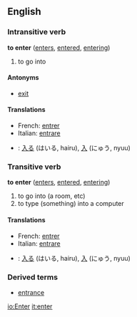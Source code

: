 ==English==
===Intransitive verb===
'''to enter''' ([[enters]], [[entered]], [[entering]])

# to go into

====Antonyms====
*[[exit]]

====Translations====
*French: [[entrer]]
*Italian: [[entrare]]
*{{ja}}: [[入る]] (はいる, hairu), [[入]] (にゅう, nyuu)

===Transitive verb===
'''to enter''' ([[enters]], [[entered]], [[entering]])

# to go into (a room, etc)
# to type (something) into a computer

====Translations====
*French: [[entrer]]
*Italian: [[entrare]]
*{{ja}}: [[入る]] (はいる, hairu), [[入]] (にゅう, nyuu)

===Derived terms===
*[[entrance]]

[[io:Enter]]
[[it:enter]]